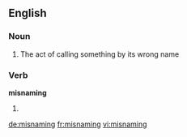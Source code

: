 ==English==

===Noun===
{{en-noun}}

# The act of calling something by its wrong name

===Verb===
'''misnaming'''

# {{present participle of|misname|lang=en}}

[[de:misnaming]]
[[fr:misnaming]]
[[vi:misnaming]]